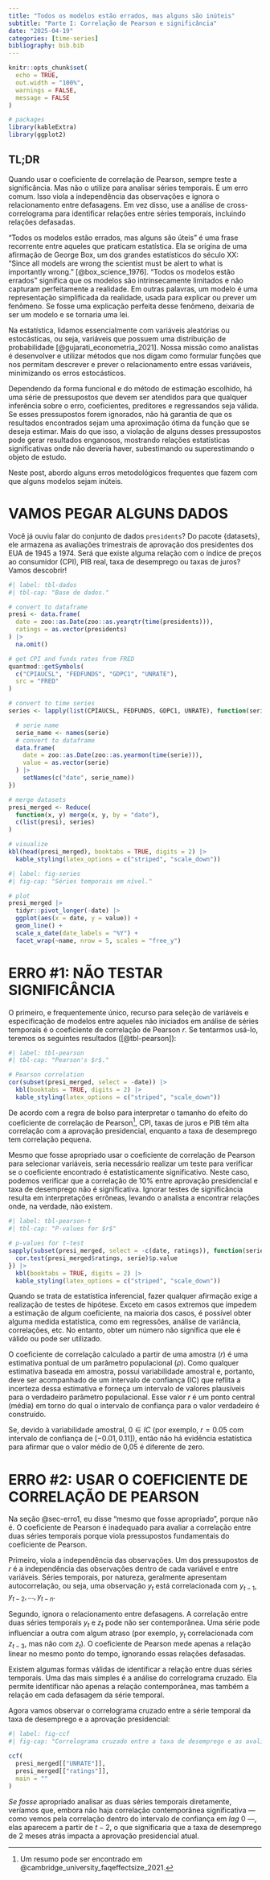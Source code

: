```yaml
---
title: "Todos os modelos estão errados, mas alguns são inúteis"
subtitle: "Parte I: Correlação de Pearson e significância"
date: "2025-04-19"
categories: [time-series]
bibliography: bib.bib
---
```


```r
knitr::opts_chunk$set(
  echo = TRUE,
  out.width = "100%",
  warnings = FALSE,
  message = FALSE
)

# packages
library(kableExtra)
library(ggplot2)
```

::: {.callout-tip}
## TL;DR

Quando usar o coeficiente de correlação de Pearson, sempre teste a significância. Mas não o utilize para analisar séries temporais. É um erro comum. Isso viola a independência das observações e ignora o relacionamento entre defasagens. Em vez disso, use a análise de cross-correlograma para identificar relações entre séries temporais, incluindo relações defasadas.

:::


"Todos os modelos estão errados, mas alguns são úteis" é uma frase recorrente entre aqueles que praticam estatística. Ela se origina de uma afirmação de George Box, um dos grandes estatísticos do século XX: "Since all models are wrong the scientist must be alert to what is importantly wrong." [@box_science_1976]. "Todos os modelos estão errados" significa que os modelos são intrinsecamente limitados e não capturam perfeitamente a realidade. Em outras palavras, um modelo é uma representação simplificada da realidade, usada para explicar ou prever um fenômeno. Se fosse uma explicação perfeita desse fenômeno, deixaria de ser um modelo e se tornaria uma lei.

Na estatística, lidamos essencialmente com variáveis aleatórias ou estocásticas, ou seja, variáveis que possuem uma distribuição de probabilidade [@gujarati_econometria_2021]. Nossa missão como analistas é desenvolver e utilizar métodos que nos digam como formular funções que nos permitam descrever e prever o relacionamento entre essas variáveis, minimizando os erros estocásticos.

Dependendo da forma funcional e do método de estimação escolhido, há uma série de pressupostos que devem ser atendidos para que qualquer inferência sobre o erro, coeficientes, preditores e regressandos seja válida. Se esses pressupostos forem ignorados, não há garantia de que os resultados encontrados sejam uma aproximação ótima da função que se deseja estimar. Mais do que isso, a violação de alguns desses pressupostos pode gerar resultados enganosos, mostrando relações estatísticas significativas onde não deveria haver, subestimando ou superestimando o objeto de estudo.

Neste post, abordo alguns erros metodológicos frequentes que fazem com que alguns modelos sejam inúteis.

# VAMOS PEGAR ALGUNS DADOS

Você já ouviu falar do conjunto de dados `presidents`? Do pacote {datasets}, ele armazena as avaliações trimestrais de aprovação dos presidentes dos EUA de 1945 a 1974. Será que existe alguma relação com o índice de preços ao consumidor (CPI), PIB real, taxa de desemprego ou taxas de juros? Vamos descobrir!

```r
#| label: tbl-dados
#| tbl-cap: "Base de dados."

# convert to dataframe
presi <- data.frame(
  date = zoo::as.Date(zoo::as.yearqtr(time(presidents))),
  ratings = as.vector(presidents)
) |>
  na.omit()

# get CPI and funds rates from FRED
quantmod::getSymbols(
  c("CPIAUCSL", "FEDFUNDS", "GDPC1", "UNRATE"),
  src = "FRED"
)

# convert to time series
series <- lapply(list(CPIAUCSL, FEDFUNDS, GDPC1, UNRATE), function(serie) {

  # serie name
  serie_name <- names(serie)
  # convert to dataframe
  data.frame(
    date = zoo::as.Date(zoo::as.yearmon(time(serie))),
    value = as.vector(serie)
  ) |>
    setNames(c("date", serie_name))
})

# merge datasets
presi_merged <- Reduce(
  function(x, y) merge(x, y, by = "date"),
  c(list(presi), series)
)

# visualize
kbl(head(presi_merged), booktabs = TRUE, digits = 2) |>
  kable_styling(latex_options = c("striped", "scale_down"))
```

```r
#| label: fig-series
#| fig-cap: "Séries temporais em nível."

# plot
presi_merged |>
  tidyr::pivot_longer(-date) |>
  ggplot(aes(x = date, y = value)) +
  geom_line() +
  scale_x_date(date_labels = "%Y") +
  facet_wrap(~name, nrow = 5, scales = "free_y")
```

# ERRO #1: NÃO TESTAR SIGNIFICÂNCIA {#sec-erro1}

O primeiro, e frequentemente único, recurso para seleção de variáveis e especificação de modelos entre aqueles não iniciados em análise de séries temporais é o coeficiente de correlação de Pearson $r$. Se tentarmos usá-lo, teremos os seguintes resultados ([@tbl-pearson]):

```r
#| label: tbl-pearson
#| tbl-cap: "Pearson's $r$."

# Pearson correlation
cor(subset(presi_merged, select = -date)) |>
  kbl(booktabs = TRUE, digits = 2) |>
  kable_styling(latex_options = c("striped", "scale_down"))
```

De acordo com a regra de bolso para interpretar o tamanho do efeito do coeficiente de correlação de Pearson^[Um resumo pode ser encontrado em @cambridge_university_faqeffectsize_2021.], CPI, taxas de juros e PIB têm alta correlação com a aprovação presidencial, enquanto a taxa de desemprego tem correlação pequena.

Mesmo que fosse apropriado usar o coeficiente de correlação de Pearson para selecionar variáveis, seria necessário realizar um teste para verificar se o coeficiente encontrado é estatisticamente significativo. Neste caso, podemos verificar que a correlação de 10% entre aprovação presidencial e taxa de desemprego não é significativa. Ignorar testes de significância resulta em interpretações errôneas, levando o analista a encontrar relações onde, na verdade, não existem.

```r
#| label: tbl-pearson-t
#| tbl-cap: "P-values for $r$"

# p-values for t-test
sapply(subset(presi_merged, select = -c(date, ratings)), function(serie) {
  cor.test(presi_merged$ratings, serie)$p.value
}) |>
  kbl(booktabs = TRUE, digits = 2) |>
  kable_styling(latex_options = c("striped", "scale_down"))
```

Quando se trata de estatística inferencial, fazer qualquer afirmação exige a realização de testes de hipótese. Exceto em casos extremos que impedem a estimação de algum coeficiente, na maioria dos casos, é possível obter alguma medida estatística, como em regressões, análise de variância, correlações, etc. No entanto, obter um número não significa que ele é válido ou pode ser utilizado.

O coeficiente de correlação calculado a partir de uma amostra ($r$) é uma estimativa pontual de um parâmetro populacional ($\rho$). Como qualquer estimativa baseada em amostra, possui variabilidade amostral e, portanto, deve ser acompanhado de um intervalo de confiança (IC) que reflita a incerteza dessa estimativa e forneça um intervalo de valores plausíveis para o verdadeiro parâmetro populacional. Esse valor $r$ é um ponto central (média) em torno do qual o intervalo de confiança para o valor verdadeiro é construído.

Se, devido à variabilidade amostral, $0 \in IC$ (por exemplo, $r=0.05$ com intervalo de confiança de $[-0.01,0.11]$), então não há evidência estatística para afirmar que o valor médio de 0,05 é diferente de zero.

# ERRO #2: USAR O COEFICIENTE DE CORRELAÇÃO DE PEARSON

Na seção @sec-erro1, eu disse "mesmo que fosse apropriado", porque não é. O coeficiente de Pearson é inadequado para avaliar a correlação entre duas séries temporais porque viola pressupostos fundamentais do coeficiente de Pearson.

Primeiro, viola a independência das observações. Um dos pressupostos de $r$ é a independência das observações dentro de cada variável e entre variáveis. Séries temporais, por natureza, geralmente apresentam autocorrelação, ou seja, uma observação $y_t$ está correlacionada com $y_{t-1}, y_{t-2}, \ldots, y_{t-n}$.

Segundo, ignora o relacionamento entre defasagens. A correlação entre duas séries temporais $y_t$ e $z_t$ pode não ser contemporânea. Uma série pode influenciar a outra com algum atraso (por exemplo, $y_t$ correlacionada com $z_{t-3}$, mas não com $z_t$). O coeficiente de Pearson mede apenas a relação linear no mesmo ponto do tempo, ignorando essas relações defasadas.

Existem algumas formas válidas de identificar a relação entre duas séries temporais. Uma das mais simples é a análise do correlograma cruzado. Ela permite identificar não apenas a relação contemporânea, mas também a relação em cada defasagem da série temporal.

Agora vamos observar o correlograma cruzado entre a série temporal da taxa de desemprego e a aprovação presidencial:

```r
#| label: fig-ccf
#| fig-cap: "Correlograma cruzado entre a taxa de desemprego e as avaliações de aprovação presidencial."

ccf(
  presi_merged[["UNRATE"]],
  presi_merged[["ratings"]],
  main = ""
)
```

*Se fosse* apropriado analisar as duas séries temporais diretamente, veríamos que, embora não haja correlação contemporânea significativa --- como vemos pela correlação dentro do intervalo de confiança em *lag* 0 ---, elas aparecem a partir de $t-2$, o que significaria que a taxa de desemprego de 2 meses atrás impacta a aprovação presidencial atual.
